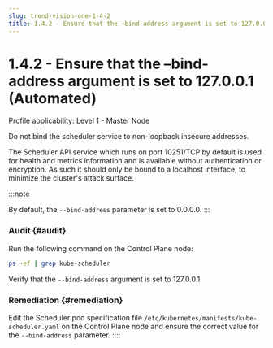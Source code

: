 ```yaml
---
slug: trend-vision-one-1-4-2
title: 1.4.2 - Ensure that the –bind-address argument is set to 127.0.0.1 (Automated)
---
```

# 1.4.2 - Ensure that the –bind-address argument is set to 127.0.0.1 (Automated)

Profile applicability: Level 1 - Master Node

Do not bind the scheduler service to non-loopback insecure addresses.

The Scheduler API service which runs on port 10251/TCP by default is used for health and metrics information and is available without authentication or encryption. As such it should only be bound to a localhost interface, to minimize the cluster's attack surface.

:::note

By default, the `--bind-address` parameter is set to 0.0.0.0.
:::

### Audit {#audit}

Run the following command on the Control Plane node:

```bash
ps -ef | grep kube-scheduler
```

Verify that the `--bind-address` argument is set to 127.0.0.1.

### Remediation {#remediation}

Edit the Scheduler pod specification file `/etc/kubernetes/manifests/kube-scheduler.yaml` on the Control Plane node and ensure the correct value for the `--bind-address` parameter.
::::
